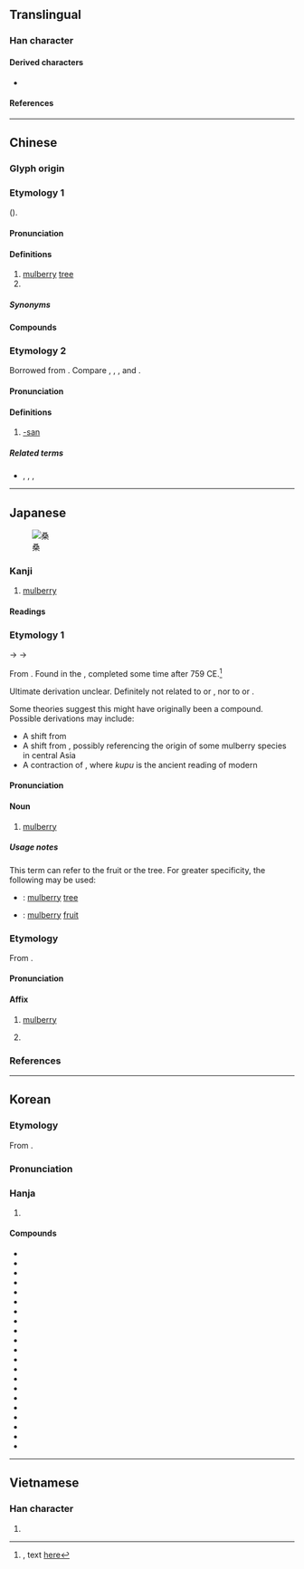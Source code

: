 {{also|桒}}
{{character info}}
==Translingual==

===Han character===
{{Han char|rn=75|rad=木|as=06|sn=10|four=17904|canj=EEED|ids=⿱叒木}}

====Derived characters====
* {{l|mul|[[嗓]], [[𪤌]], [[𡠏]], [[搡]], [[𪶽]], [[𨻗]], [[𣉕]], [[𦟄]], [[槡]], [[𤌧]], [[𪼏]], [[磉]], [[縔]], [[𧏠]], [[褬]], [[𬧉]], [[䡦]]([[𬨑]]), [[𨢆]], [[鎟]], [[䮣]], [[𩺞]], [[𪳫]], [[㯩]], [[顙]]([[颡]]), [[𦶿]], [[𩮧]]}}

====References====
{{Han ref|kx=0526.010|dkj=14772|dj=0914.140|hdz=21209.030|uh=6851}}

----

==Chinese==
{{zh-forms|alt=𰗑-second round simplified,桒}}

===Glyph origin===
{{Han etym}}

===Etymology 1===
{{unk|zh}} ({{zh-ref|Schuessler (2007)}}).

====Pronunciation====
{{zh-pron
|m=sāng
|m-s=sang1
|c=song1
|c-t=lhong1,lhong1-4
|g=song1
|h=pfs=sông;gd=song1
|j=son1
|mb=só̤ng
|md=sŏng
|mn=sng/song
|mn_note=sng - vernacular; song - literary
|mn-t=seng1
|w=1saan
|x=san1
|mc=y
|oc=y
|ma=
|cat=n,pn
}}

====Definitions====
{{zh-hanzi}}

# [[mulberry]] [[tree]]
# {{surname|zh}}

=====Synonyms=====
{{zh-dial|桑樹}}

====Compounds====
{{zh-der|fold=1|巴達桑|佛桑|研桑心計|滄桑|桑科|桑蓬之志|扶桑花|指桑罵槐|田月桑時|桑田|桑樞|桑白皮|桑落|桑梓之邦|桑中之約|指桑說槐|洛桑公約|桑間之音|桑弧蓬矢|桑榆末景|滄海桑田|桑榆|桑榆晚景|桑間濮上|空桑子|桑梓|洛桑會議|桑中|桑樞甕牖|桑新婦|歷盡滄桑|桑琅琅|洛桑|桑乾河|暮景桑榆|桑落酒|桑柔|桑扈|桑乾盆地|歐巴桑|桑皮紙|生桑之夢|柴桑|暴桑|甕牖桑樞|濮上桑間|歐吉桑|滄桑之變|桑榆暮景|扶桑|桑那浴|桑麻|桑門|桑葚|桑樹|桑榆暮影|桑柘|條桑育|東海桑田|空桑|雞犬桑麻|陌上桑|隰桑|阿巴桑|苞桑|黃桑棒|躬桑|鄭衛桑間|農桑|車桑仔|翳桑餓人|桑給巴爾|桑拿|桑堆|白桑關|桑澗|桑株|桑德斯|渤澥桑田}}

===Etymology 2===
Borrowed from {{bor|zh|ja|-}} {{m|ja|さん|tr=-san}}. Compare {{cog|nan|-}} {{zh-l|卡桑|tr=[[khà-sàng]]}}, {{zh-l|多桑|tr=[[tò-sàng]]}}, {{zh-l|歐巴桑|tr=[[o͘-bá-sáng]]}}, and {{zh-l|歐吉桑|tr=[[o͘-jí-sáng]]}}.

====Pronunciation====
{{zh-pron
|m=sāng
|dial=n
|ma=
|cat=suffix
}}

====Definitions====
{{zh-hanzi}}

# {{lb|zh|ACG|internet slang}} [[-san]]

=====Related terms=====
* {{zh-l|醬|-chan}}, {{zh-l|炭|-tan}}, {{zh-l|君|-kun}}, {{zh-l|樣|-sama}}

----

==Japanese==
[[File:Morus-nigra.JPG|thumb|桑]]

===Kanji===
{{ja-kanji|grade=c|rs=木06}}

# [[mulberry]]

====Readings====
{{ja-readings
|goon=そう<さう
|kanon=そう<さう
|kun=くわ-<くは-
|nanori=こ
}}

===Etymology 1===
{{ja-kanjitab|くわ|yomi=kun}}

{{IPAchar|/kupa/}} → {{IPAchar|/kuɸa/}} → {{IPAchar|/kuwa/}}

From {{inh|ja|ojp|-}}.  Found in the ''{{w|Man'yōshū}}'', completed some time after 759 CE.<ref name="MYS">{{RQ:Manyoshu|7|1357}}, text [http://jti.lib.virginia.edu/japanese/manyoshu/Man7Yos.html#1357 here]</ref>

Ultimate derivation unclear.  Definitely not related to {{cog|ko|뽕||mulberry tree}} or {{m|ko|오디||mulberry fruit}}, nor to {{cog|ain|テㇱマニ|tr=tesmani||mulberry tree}} or {{m|ain|ツレㇷ゚ニ|tr=turepni||mulberry tree}}.

Some theories suggest this might have originally been a compound.  Possible derivations may include:

* A shift from {{m|ja|蚕}}{{m|ja|葉|tr=kopa||silkworm + leaf}}
* A shift from {{m|ja|胡}}{{m|ja|葉|tr=kopa||non-Chinese people to the west of China + leaf}}, possibly referencing the origin of some mulberry species in central Asia
* A contraction of {{m|ja|食う|食ふ}}{{m|ja|葉|tr=kupu pa||eat + leaf}}, where ''kupu'' is the ancient reading of modern {{m|ja|食う|tr=kuu}}

====Pronunciation====
{{ja-pron|yomi=k|くわ|acc=1|acc_ref=DJR,NHK}}

====Noun====
{{ja-noun|くわ|クワ|hhira=くは|hkata=クハ}}

# [[mulberry]]

=====Usage notes=====
{{U:ja:biology|クワ}}

This term can refer to the fruit or the tree.  For greater specificity, the following may be used:
* {{ja-r|桑の木|くわ の き}}: [[mulberry]] [[tree]]
* {{ja-r|桑の実|くわ の み}}: [[mulberry]] [[fruit]]

===Etymology===
{{ja-kanjitab|そう}}
From {{der|ja|ltc|-}} {{ltc-l|桑}}.

====Pronunciation====
{{ja-pron|そう}}

====Affix====
{{ja-pos|affix|そう|hhira=さう}}

# [[mulberry]]
# {{lb|ja|US}} {{short for|ja|桑港|t={{place|ja|t=San Francisco|city|s/California|c/USA}}}}

{{C|ja|San Francisco}}

===References===
<References/>

----

==Korean==

===Etymology===
From {{der|ko|ltc|sort=상|-}} {{ltc-l|桑}}.
{{hanja-ety
|dk={{okm-l|사ᇰ|sàng|link=no}}
|m={{okm-l|사ᇰ|sàng}}
|mh={{okm-l|ᄲᅩᇰ나모|spwòng-nàmwò}}
|ml=樹木#상10A
}}
===Pronunciation===
{{ko-hanja-pron|상}}

===Hanja===
{{ko-hanja-search}}
{{ko-hanja|뽕나무|상}}

# {{hanja form of|상|[[mulberry]] tree|affix}}

====Compounds====
{{der-top3|Compounds}}
* {{ko-l|궁간상|弓幹桑}}
* {{ko-l|농상|農桑}}
* {{ko-l|^부상|扶桑}}
* {{ko-l|산상|山桑}}
* {{ko-l|상과|桑果}}
* {{ko-l|상근|桑根}}
* {{ko-l|상년|桑年}}
* {{ko-l|상목|桑木}}
* {{ko-l|상문|桑門}}
* {{ko-l|상부|桑婦}}
* {{ko-l|상실|桑實}}
* {{ko-l|상야|桑野}}
* {{ko-l|상엽|桑葉}}
* {{ko-l|상전|桑田}}
* {{ko-l|상전벽해|桑田碧海}}
* {{ko-l|상중|桑中}}
* {{ko-l|상천우|桑天牛}}
* {{ko-l|상호|桑戶}}
* {{ko-l|상호|桑弧}}
* {{ko-l|상호|桑扈}}
* {{ko-l|잠상|蠶桑}}
{{der-bottom}}

----

==Vietnamese==

===Han character===
{{vi-readings|reading=tang, dâu|rs=木06}}

# {{rfdef|vi|sort=木06}}